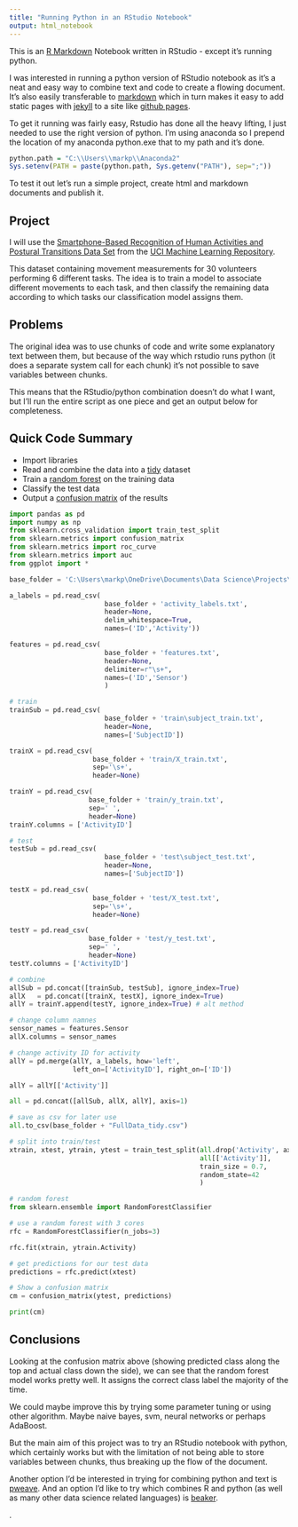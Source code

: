 ```yaml
---
title: "Running Python in an RStudio Notebook"
output: html_notebook
---
```


This is an [R Markdown](http://rmarkdown.rstudio.com) Notebook written in RStudio - except it's running python.

I was interested in running a python version of RStudio notebook as it's a neat and easy way to combine text and code to create a flowing document.
It's also easily transferable to [markdown](https://en.wikipedia.org/wiki/Markdown) which in turn makes it easy to add static pages with [jekyll](https://jekyllrb.com/) to a site like [github pages](https://pages.github.com/).

To get it running was fairly easy, Rstudio has done all the heavy lifting, I just needed to use the right version of python. I'm using anaconda so I prepend the location of my anaconda python.exe that to my path and it's done.
```r
python.path = "C:\\Users\\markp\\Anaconda2"
Sys.setenv(PATH = paste(python.path, Sys.getenv("PATH"), sep=";"))
```
To test it out let's run a simple project, create html and markdown documents and publish it.

## Project

I will use the [Smartphone-Based Recognition of Human Activities and
 Postural Transitions Data Set ](http://archive.ics.uci.edu/ml/datasets/Smartphone-Based+Recognition+of+Human+Activities+and+Postural+Transitions#) from the [UCI Machine Learning Repository](https://archive.ics.uci.edu/ml/).
 
This dataset containing movement measurements for 30 volunteers performing 6 different tasks. The idea is to train a model to associate different movements to each task, and then classify the remaining data according to which tasks our classification model assigns them.

## Problems

The original idea was to use chunks of code and write some explanatory text between them, but because of the way which rstudio runs python (it does a separate system call for each chunk) it's not possible to save variables between chunks.

This means that the RStudio/python combination doesn't do what I want, but I'll run the entire script as one piece and get an output below for completeness.

## Quick Code Summary

- Import libraries
- Read and combine the data into a [tidy](vita.had.co.nz/papers/tidy-data.pdf) dataset
- Train a [random forest](https://en.wikipedia.org/wiki/Random_forest) on the training data
- Classify the test data
- Output a [confusion matrix](https://en.wikipedia.org/wiki/Confusion_matrix) of the results

```python
import pandas as pd
import numpy as np
from sklearn.cross_validation import train_test_split
from sklearn.metrics import confusion_matrix
from sklearn.metrics import roc_curve
from sklearn.metrics import auc
from ggplot import *

base_folder = 'C:\Users\markp\OneDrive\Documents\Data Science\Projects\smartphone_movement_python\UCI HAR Dataset\\'

a_labels = pd.read_csv(
                        base_folder + 'activity_labels.txt',
                        header=None, 
                        delim_whitespace=True,
                        names=('ID','Activity'))

features = pd.read_csv(
                        base_folder + 'features.txt',
                        header=None, 
                        delimiter=r"\s+",
                        names=('ID','Sensor')
                        )

# train
trainSub = pd.read_csv(
                        base_folder + 'train\subject_train.txt',
                        header=None, 
                        names=['SubjectID'])

trainX = pd.read_csv(
                     base_folder + 'train/X_train.txt', 
                     sep='\s+', 
                     header=None)

trainY = pd.read_csv(
                    base_folder + 'train/y_train.txt',
                    sep=' ',
                    header=None)
trainY.columns = ['ActivityID']

# test
testSub = pd.read_csv(
                        base_folder + 'test\subject_test.txt',
                        header=None, 
                        names=['SubjectID'])

testX = pd.read_csv(
                     base_folder + 'test/X_test.txt', 
                     sep='\s+', 
                     header=None)

testY = pd.read_csv(
                    base_folder + 'test/y_test.txt',
                    sep=' ',
                    header=None)
testY.columns = ['ActivityID']

# combine
allSub = pd.concat([trainSub, testSub], ignore_index=True)
allX   = pd.concat([trainX, testX], ignore_index=True)
allY = trainY.append(testY, ignore_index=True) # alt method

# change column namnes
sensor_names = features.Sensor
allX.columns = sensor_names

# change activity ID for activity
allY = pd.merge(allY, a_labels, how='left', 
                left_on=['ActivityID'], right_on=['ID'])

allY = allY[['Activity']]

all = pd.concat([allSub, allX, allY], axis=1)

# save as csv for later use
all.to_csv(base_folder + "FullData_tidy.csv")

# split into train/test
xtrain, xtest, ytrain, ytest = train_test_split(all.drop('Activity', axis=1),
                                                all[['Activity']],
                                                train_size = 0.7,
                                                random_state=42
                                                )

# random forest
from sklearn.ensemble import RandomForestClassifier

# use a random forest with 3 cores
rfc = RandomForestClassifier(n_jobs=3)

rfc.fit(xtrain, ytrain.Activity)

# get predictions for our test data
predictions = rfc.predict(xtest)

# Show a confusion matrix
cm = confusion_matrix(ytest, predictions)

print(cm)
```

## Conclusions

Looking at the confusion matrix above (showing predicted class along the top and actual class down the side), we can see that the random forest model works pretty well. It assigns the correct class label the majority of the time.

We could maybe improve this by trying some parameter tuning or using other algorithm. Maybe naive bayes, svm, neural networks or perhaps AdaBoost.

But the main aim of this project was to try an RStudio notebook with python, which certainly works but with the limitation of not being able to store variables between chunks, thus breaking up the flow of the document.

Another option I'd be interested in trying for combining python and text is [pweave](http://mpastell.com/pweave/). And an option I'd like to try which combines R and python (as well as many other data science related languages) is [beaker](http://beakernotebook.com/).  



.





